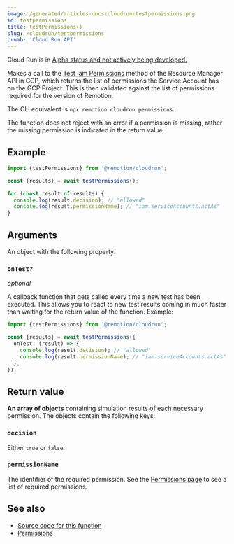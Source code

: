 ```yaml
---
image: /generated/articles-docs-cloudrun-testpermissions.png
id: testpermissions
title: testPermissions()
slug: /cloudrun/testpermissions
crumb: 'Cloud Run API'
---
```


<ExperimentalBadge>
  <p>
    Cloud Run is in <a href="/docs/cloudrun/status">Alpha status and not actively being developed.</a>
  </p>
</ExperimentalBadge>

Makes a call to the [Test Iam Permissions](https://cloud.google.com/resource-manager/reference/rest/v3/projects/testIamPermissions) method of the Resource Manager API in GCP, which returns the list of permissions the Service Account has on the GCP Project. This is then validated against the list of permissions required for the version of Remotion.

The CLI equivalent is `npx remotion cloudrun permissions`.

The function does not reject with an error if a permission is missing, rather the missing permission is indicated in the return value.

## Example

```ts twoslash
import {testPermissions} from '@remotion/cloudrun';

const {results} = await testPermissions();

for (const result of results) {
  console.log(result.decision); // "allowed"
  console.log(result.permissionName); // "iam.serviceAccounts.actAs"
}
```

## Arguments

An object with the following property:

### `onTest?`

_optional_

A callback function that gets called every time a new test has been executed. This allows you to react to new test results coming in much faster than waiting for the return value of the function. Example:

```ts twoslash
import {testPermissions} from '@remotion/cloudrun';

const {results} = await testPermissions({
  onTest: (result) => {
    console.log(result.decision); // "allowed"
    console.log(result.permissionName); // "iam.serviceAccounts.actAs"
  },
});
```

## Return value

**An array of objects** containing simulation results of each necessary permission. The objects contain the following keys:

### `decision`

Either `true` or `false`.

### `permissionName`

The identifier of the required permission. See the [Permissions page](/docs/cloudrun/permissions) to see a list of required permissions.

## See also

- [Source code for this function](https://github.com/remotion-dev/remotion/blob/main/packages/cloudrun/src/api/iam-validation/testPermissions.ts)
- [Permissions](/docs/cloudrun/permissions)

